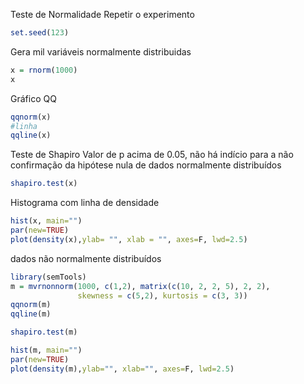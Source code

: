 Teste de Normalidade
Repetir o experimento
```{r}
set.seed(123)
```
Gera mil variáveis normalmente distribuidas
```{r}
x = rnorm(1000)
x
```
Gráfico QQ
```{r}
qqnorm(x)
#linha
qqline(x)
```
Teste de Shapiro
Valor de p acima de 0.05, não há indício para a não confirmação da hipótese nula de dados normalmente distribuídos
```{r}
shapiro.test(x)
```
Histograma com linha de densidade
```{r}
hist(x, main="")
par(new=TRUE)
plot(density(x),ylab= "", xlab = "", axes=F, lwd=2.5)
```
dados não normalmente distribuídos
```{r}
library(semTools)
m = mvrnonnorm(1000, c(1,2), matrix(c(10, 2, 2, 5), 2, 2),
               skewness = c(5,2), kurtosis = c(3, 3))
qqnorm(m)
qqline(m)
```
```{r}
shapiro.test(m)
```
```{r}
hist(m, main="")
par(new=TRUE)
plot(density(m),ylab="", xlab="", axes=F, lwd=2.5)
```

